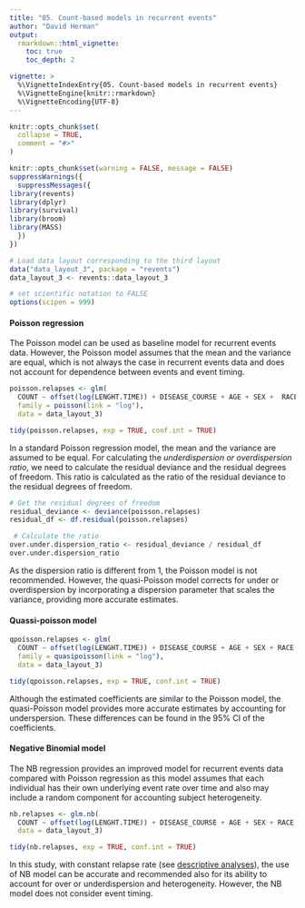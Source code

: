 ```yaml
---
title: "05. Count-based models in recurrent events"
author: "David Herman"
output: 
  rmarkdown::html_vignette:
    toc: true
    toc_depth: 2

vignette: >
  %\VignetteIndexEntry{05. Count-based models in recurrent events}
  %\VignetteEngine{knitr::rmarkdown}
  %\VignetteEncoding{UTF-8}
---
```


```r
knitr::opts_chunk$set(
  collapse = TRUE,
  comment = "#>"
)
```

```r
knitr::opts_chunk$set(warning = FALSE, message = FALSE)
suppressWarnings({
  suppressMessages({
library(revents)
library(dplyr)
library(survival)
library(broom)
library(MASS)
  })
})
```

```r
# Load data layout corresponding to the third layout
data("data_layout_3", package = "revents")
data_layout_3 <- revents::data_layout_3
```

```r
# set scientific notation to FALSE
options(scipen = 999)
```

#### **Poisson regression**

The Poisson model can be used as baseline model for recurrent events data. However, the Poisson model assumes that the mean and the variance are equal, which is not always the case in recurrent events data and does not account for dependence between events and event timing.

```r
poisson.relapses <- glm(
  COUNT ~ offset(log(LENGHT.TIME)) + DISEASE_COURSE + AGE + SEX +  RACE + TIME_SINCE_DIAGNOSIS, 
  family = poisson(link = "log"), 
  data = data_layout_3)

tidy(poisson.relapses, exp = TRUE, conf.int = TRUE) 
```

In a standard Poisson regression model, the mean and the variance are assumed to be equal. For calculating the *underdispersion or overdispersion ratio*, we need to calculate the residual deviance and the residual degrees of freedom. This ratio is calculated as the ratio of the residual deviance to the residual degrees of freedom.

```r
# Get the residual degrees of freedom
residual_deviance <- deviance(poisson.relapses)
residual_df <- df.residual(poisson.relapses)

 # Calculate the ratio
over.under.dispersion_ratio <- residual_deviance / residual_df
over.under.dispersion_ratio
```

As the dispersion ratio is different from 1, the Poisson model is not recommended. However, the quasi-Poisson model corrects for under or overdispersion by incorporating a dispersion parameter that scales the variance, providing more accurate estimates.

#### **Quassi-poisson model**

```r
qpoisson.relapses <- glm(
  COUNT ~ offset(log(LENGHT.TIME)) + DISEASE_COURSE + AGE + SEX + RACE + TIME_SINCE_DIAGNOSIS,
  family = quasipoisson(link = "log"),
  data = data_layout_3)

tidy(qpoisson.relapses, exp = TRUE, conf.int = TRUE) 
```

Although the estimated coefficients are similar to the Poisson model, the quasi-Poisson model provides more accurate estimates by accounting for underspersion. These differences can be found in the 95% CI of the coefficients.

#### **Negative Binomial model**

The NB regression provides an improved model for recurrent events data compared with Poisson regression as this model assumes that each individual has their own underlying event rate over time and also may include a random component for accounting subject heterogeneity.

```r
nb.relapses <- glm.nb(
  COUNT ~ offset(log(LENGHT.TIME)) + DISEASE_COURSE + AGE + SEX + RACE + TIME_SINCE_DIAGNOSIS,
  data = data_layout_3)

tidy(nb.relapses, exp = TRUE, conf.int = TRUE) 
```

In this study, with constant relapse rate (see [descriptive analyses](./descriptive_analyses.html)), the use of NB model can be accurate and recommended also for its ability to account for over or underdispersion and heterogeneity. However, the NB model does not consider event timing.
